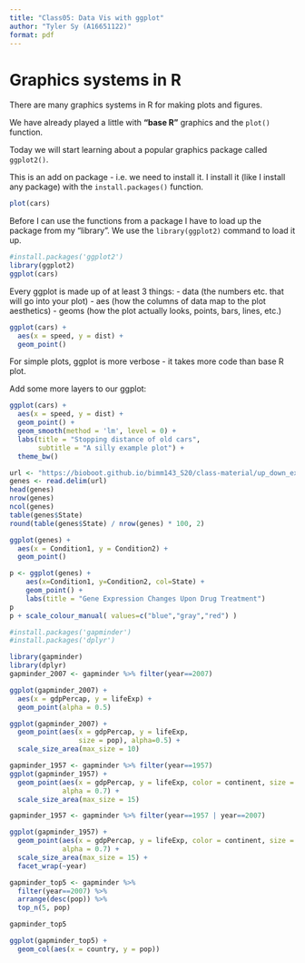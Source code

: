 ```yaml
---
title: "Class05: Data Vis with ggplot"
author: "Tyler Sy (A16651122)"
format: pdf
---
```


# Graphics systems in R

There are many graphics systems in R for making plots and figures.

We have already played a little with **"base R"** graphics and the `plot()` function.

Today we will start learning about a popular graphics package called `ggplot2()`.

This is an add on package - i.e. we need to install it. I install it (like I install any package) with the `install.packages()` function.

```r
plot(cars)
```

Before I can use the functions from a package I have to load up the package from my "library". We use the `library(ggplot2)` command to load it up.

``` r
#install.packages('ggplot2')
library(ggplot2)
ggplot(cars)
```

Every ggplot is made up of at least 3 things:
- data (the numbers etc. that will go into your plot)
- aes (how the columns of data map to the plot aesthetics)
- geoms (how the plot actually looks, points, bars, lines, etc.)


```r
ggplot(cars) +
  aes(x = speed, y = dist) +
  geom_point()
```

For simple plots, ggplot is more verbose - it takes more code than base R plot.

Add some more layers to our ggplot:

```r
ggplot(cars) +
  aes(x = speed, y = dist) +
  geom_point() +
  geom_smooth(method = 'lm', level = 0) +
  labs(title = "Stopping distance of old cars",
       subtitle = "A silly example plot") +
  theme_bw()
```

```r
url <- "https://bioboot.github.io/bimm143_S20/class-material/up_down_expression.txt"
genes <- read.delim(url)
head(genes)
nrow(genes)
ncol(genes)
table(genes$State)
round(table(genes$State) / nrow(genes) * 100, 2)
```

```r
ggplot(genes) +
  aes(x = Condition1, y = Condition2) +
  geom_point()
```

```r
p <- ggplot(genes) + 
    aes(x=Condition1, y=Condition2, col=State) +
    geom_point() +
    labs(title = "Gene Expression Changes Upon Drug Treatment")
p
p + scale_colour_manual( values=c("blue","gray","red") )

```

```r
#install.packages('gapminder')
#install.packages('dplyr')

library(gapminder)
library(dplyr)
gapminder_2007 <- gapminder %>% filter(year==2007)
```

```r
ggplot(gapminder_2007) +
  aes(x = gdpPercap, y = lifeExp) +
  geom_point(alpha = 0.5)
```

```r
ggplot(gapminder_2007) + 
  geom_point(aes(x = gdpPercap, y = lifeExp,
                 size = pop), alpha=0.5) + 
  scale_size_area(max_size = 10)
```

```r
gapminder_1957 <- gapminder %>% filter(year==1957)
ggplot(gapminder_1957) +
  geom_point(aes(x = gdpPercap, y = lifeExp, color = continent, size = pop),
             alpha = 0.7) + 
  scale_size_area(max_size = 15)

```

```r
gapminder_1957 <- gapminder %>% filter(year==1957 | year==2007)

ggplot(gapminder_1957) + 
  geom_point(aes(x = gdpPercap, y = lifeExp, color = continent, size = pop),
             alpha = 0.7) + 
  scale_size_area(max_size = 15) +
  facet_wrap(~year)
```

```r
gapminder_top5 <- gapminder %>% 
  filter(year==2007) %>% 
  arrange(desc(pop)) %>% 
  top_n(5, pop)

gapminder_top5
```

```r
ggplot(gapminder_top5) + 
  geom_col(aes(x = country, y = pop))
```